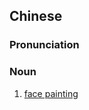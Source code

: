 {{also|人脸彩绘}}
==Chinese==
{{zh-forms|s=人脸彩绘|type=22}}

===Pronunciation===
{{zh-pron
|m=rénliǎn cǎihuì
|c=jan4 lim5 coi2 kui2
|cat=n
}}

===Noun===
{{zh-noun}}

# [[face painting]]